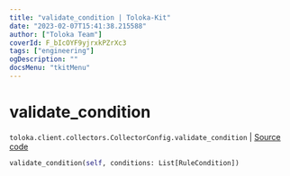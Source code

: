 ```yaml
---
title: "validate_condition | Toloka-Kit"
date: "2023-02-07T15:41:38.215588"
author: ["Toloka Team"]
coverId: F_bIcOYF9yjrxkPZrXc3
tags: ["engineering"]
ogDescription: ""
docsMenu: "tkitMenu"
---
```


# validate_condition
`toloka.client.collectors.CollectorConfig.validate_condition` | [Source code](https://github.com/Toloka/toloka-kit/blob/v1.1.3/src/client/collectors.py#L66)

```python
validate_condition(self, conditions: List[RuleCondition])
```